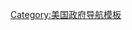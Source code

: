 {{navbox
| name = 美国共和党
| title = [[File:Republican Disc.svg|25px|无框]] [[共和黨 (美國)|<span style="color:#fff;">共和黨</span>]]
| bodyclass = hlist
|basestyle = background:#FFB6B6; 
|titlestyle = background: {{Party meta/color/共和黨 (美國)}}; color: #e2e2e2;
|groupstyle = background: #FFB6B6;
| state = {{{state<includeonly>|autocollapse</includeonly>}}}

| above = * {{le|共和黨歷史 (美國)|History of the Republican Party (United States)|歷史}}
** {{le|國民聯盟黨|National Union Party (United States)|國民聯盟黨}}
** {{le|第三政黨制|Third Party System}}
** {{le|第四政黨制|Fourth Party System}}
** {{le|第五政黨制|Fifth Party System}}
** {{le|第六政黨制|Sixth Party System}}



| group1 =  <br ／> [[共和党全国委员会|RNC]]主席
|  list1 =
*{{le|埃德温·丹尼逊·摩根|Edwin D. Morgan|摩根}}
*[[亨利·贾维斯·雷蒙德|雷蒙德]]
*{{le|马库斯·劳伦斯·华德|Marcus Lawrence Ward|华德}}
*{{le|威廉·克拉夫林|William Claflin|克拉夫林}}
*{{le|埃德温·丹尼逊·摩根|Edwin D. Morgan|摩根}}
*{{le|扎卡里亚·钱德勒|Zachariah Chandler|钱德勒}}
*{{le|唐纳德·卡梅伦|J. Donald Cameron|卡梅伦}}
*{{le|马歇尔·杰威尔|Marshall Jewell|杰威尔}}
*{{le|德怀特·萨宾|Dwight M. Sabin|萨宾}}
*{{le|本杰明·富兰克林·琼斯|Benjamin Franklin Jones (Pittsburgh industrialist)|琼斯}}
*{{le|马修·奎伊|Matthew Quay|奎伊}}
*{{le|詹姆斯·克拉克森|James S. Clarkson|克拉克森}}
*{{le|托马斯·卡特|Thomas H. Carter|卡特}}
*[[马克·汉纳|汉纳]]
*{{le|亨利·克莱·佩恩|Henry Clay Payne|佩恩}}
*{{le|乔治·科尔泰耶|George B. Cortelyou|科尔泰耶}}
*{{le|哈里·斯图尔特·纽|Harry Stewart New|纽}}
*{{le|弗兰克·哈里斯·希区柯克|Frank Harris Hitchcock|希区柯克}}
*{{le|约翰·弗里蒙特·希尔|John Fremont Hill|希尔}}
*{{le|维克多·罗斯沃特|Victor Rosewater|罗斯沃特}}
*{{le|查尔斯·D·希尔斯|Charles D. Hilles|希尔斯}}
*{{le|威廉·威尔考克斯|William R. Wilcox|威尔考克斯}}
*{{le|威尔·海斯|Will H. Hays|海斯}}
*{{le|约翰·泰勒·亚当斯|John T. Adams|亚当斯}}
*{{le|威廉·巴特勒|William M. Butler|巴特勒}}
*{{le|休伯特·沃克|Hubert Work|沃克}}
*{{le|克劳迪乌斯·休斯敦|Claudius H. Huston|休斯顿}}
*{{le|西蒙·费斯|Simeon D. Fess|费斯}}
*{{le|埃弗雷特·桑德斯|Everett Sanders|桑德斯}}
*{{le|亨利·弗莱彻|Henry P. Fletcher|弗莱彻}}
*{{le|约翰·汉密尔顿(堪萨斯)|John Hamilton (Kansas)|汉密尔顿}}
*[[小约瑟夫·威廉·马丁|马丁]]
*{{le|贝利·沃尔什|Bailey Walsh|沃尔什}}
*{{le|哈里森·斯潘格勒|Harrison E. Spangler|斯潘格勒}}
*{{le|小赫伯特·布朗内尔|Herbert Brownell, Jr.|布朗内尔}}
*{{le|卡罗尔·里斯|B. Carroll Reece|里斯}}
*{{le|休·斯科特|Hugh Scott|斯科特}}
*{{le|盖伊·加布里埃尔森|Guy Gabrielson|加布里埃尔森}}
*{{le|阿瑟·萨默菲尔德|Arthur Summerfield|萨默菲尔德}}
*{{le|韦斯利·罗伯茨|C. Wesley Roberts|罗伯茨}}
*{{le|伦纳德·霍尔|Leonard W. Hall|霍尔}}
*{{le|米德·奥尔康|Meade Alcorn|奥尔康}}
*{{le|特鲁斯顿·巴拉德 Morton|Thruston Ballard Morton|巴拉德}}
*{{le|威廉·E·米勒|William E. Miller|米勒}}
*{{le|迪安·伯奇|Dean Burch|伯奇}}
*{{le|雷·布利斯|Ray C. Bliss|布利斯}}
*{{le|罗杰斯·莫顿|Rogers Morton|莫顿}}
*[[鲍勃·多尔|多尔]]
*[[乔治·赫伯特·沃克·布什|布什]]
*{{le|玛丽·路易丝·史密斯|Mary Louise Smith (Republican Party leader)|史密斯}}
*{{le|比尔·布洛克|Bill Brock|布洛克}}
*{{le|理查德·理查德斯|Richard Richards (Utah)|理查德斯}}
*{{le|保罗·拉克萨特|Paul Laxalt|拉克萨特}}／{{le|小弗兰克·法伦科普夫|Frank J. Fahrenkopf, Jr.|法伦科普夫}}
*{{le|莫琳·里根|Maureen Reagan|里根}}／{{le|小弗兰克·法伦科普夫|Frank J. Fahrenkopf, Jr.|法伦科普夫}}
*{{le|李·艾华特|Lee Atwater|艾华特}}
*{{le|克莱顿·基思·叶图特|Clayton Keith Yeutter|叶图特}}
*{{le|理查德·邦德|Richard Bond|邦德}}
*[[哈利·巴勃|巴勃]]
*[[吉姆·尼科尔森|尼科尔森]]
*[[吉姆·吉尔摩|吉尔摩]]
*{{le|马克·拉西科特|Marc Racicot|拉西科特}}
*{{le|埃德·吉莱斯皮|Ed Gillespie|吉莱斯皮}}
*{{le|肯·梅尔曼|Ken Mehlman|梅尔曼}}
*[[梅尔·马丁内斯|马丁内斯]]
*{{le|麦克·邓肯|Mike Duncan|邓肯}}
*{{le|迈克尔·斯蒂尔|Michael Steele|斯蒂尔}}
*[[赖因斯·普里巴斯|普里巴斯]]
*{{le|龙纳·麦克丹尼尔|Ronna McDaniel|麦克丹尼尔}}

| group2 ={{le|List of United States Republican Party presidential tickets|List of United States Republican Party presidential tickets|总统提名人}}
|  list2 ={{navbox|subgroup
| basestyle= background:#FFB6B6;
| group1 = {{le|美國總統政府列表|List of presidents of the United States|總統政府}}及{{le|行政政府|Administration (government)}}
|  list1 = 
* {{le|亞伯拉罕·林肯政府|Presidency of Abraham Lincoln|亞伯拉罕·林肯}} (1861–1865)
* {{le|安德魯·詹森政府|Presidency of Andrew Johnson|安德魯·詹森}} (1865–1868)
* {{le|尤利西斯·格蘭特政府|Presidency of Ulysses S. Grant|尤利西斯·格蘭特}} (1869–1877)
* {{le|拉瑟福德·伯查德·海斯政府|Presidency of Rutherford B. Hayes|拉瑟福德·伯查德·海斯}} (1877–1881)
* {{le|詹姆斯·艾布拉姆·加菲爾德政府|James A. Garfield#Presidency (1881)|詹姆斯·艾布拉姆·加菲爾德}} (1881)
* {{le|切斯特·艾倫·亞瑟政府|Presidency of Chester A. Arthur|切斯特·艾倫·亞瑟}} (1881–1885)
* {{le|班傑明·哈里森政府|Presidency of Benjamin Harrison|班傑明·哈里森}} (1889–1893)
* {{le|威廉·麥金利政府|Presidency of William McKinley|威廉·麥金利}} (1897–1901)
* {{le|西奧多·羅斯福政府|Presidency of Theodore Roosevelt|西奧多·羅斯福}} (1901–1909)
* {{le|威廉·霍華德·塔虎脫政府|Presidency of William Howard Taft|威廉·霍華德·塔虎脫}}(1909–1913)
* {{le|華倫·蓋瑪利爾·哈定政府|Presidency of Warren G. Harding|華倫·蓋瑪利爾·哈定}} (1921–1923)
* {{le|卡爾文·柯立芝政府|Presidency of Calvin Coolidge|卡爾文·柯立芝}} (1923–1929)
* {{le|赫伯特·胡佛政府|Presidency of Herbert Hoover|赫伯特·胡佛}} (1929–1933)
* {{le|德懷特·艾森豪政府|Presidency of Dwight D. Eisenhower|德懷特·艾森豪}} (1953–1961)
* {{le|理查·尼克森政府|Presidency of Richard Nixon|理查·尼克森}} (1969–1974)
* {{le|傑拉德·福特政府|Presidency of Gerald Ford|傑拉德·福特}} (1974–1977)
* {{le|隆納·雷根政府|Presidency of Ronald Reagan|隆納·雷根}} (1981–1989)
* {{le|喬治·赫伯特·沃克·布希政府|Presidency of George H. W. Bush|老布希}} (1989–1993)
* {{le|喬治·沃克·布希政府|Presidency of George W. Bush|小布希}} (2001–2009)
* {{le|唐纳·川普政府|Presidency of Donald Trump|唐纳·川普}} (2017–2021)
| group2 = {{le|List of United States Republican Party presidential tickets|List of United States Republican Party presidential tickets|總統提名人}}
|  list2 =
*[[約翰·福瑞蒙特|弗里蒙特]]／{{link-en|威廉·代顿|William L. Dayton|代顿}}
*[[亚伯拉罕·林肯|林肯]]／[[汉尼巴尔·哈姆林|哈姆林]]
*[[亚伯拉罕·林肯|林肯]]／[[安德鲁·詹森|詹森]]
*[[尤利西斯·格兰特|格兰特]]／[[斯凯勒·科尔法克斯|科尔法克斯]]
*[[尤利西斯·格兰特|格兰特]]／[[亨利·威尔逊|威尔逊]]
*[[拉瑟福德·伯查德·海斯|海斯]]／[[威廉·A·惠勒|惠勒]]
*[[詹姆斯·艾布拉姆·加菲尔德|加菲尔德]]／[[切斯特·艾伦·阿瑟|阿瑟]]
*[[詹姆斯·G·布莱恩|布莱恩]]／{{le|约翰·洛根|John A. Logan|洛根}}
*[[本杰明·哈里森|哈里森]]／[[列维·莫顿|莫顿]]
*[[本杰明·哈里森|哈里森]]／{{le|怀特劳·里德|Whitelaw Reid|里德}}
*[[威廉·麦金莱|麦金莱]]／[[加勒特·霍巴特|霍巴特]]
*[[威廉·麦金莱|麦金莱]]／[[西奥多·罗斯福|（老）罗斯福]]
*[[西奥多·罗斯福|（老）罗斯福]]／[[查尔斯·W·费尔班克斯|费尔班克斯]]
*[[威廉·霍华德·塔夫脱|塔夫脱]]／[[詹姆斯·S·舍曼|舍曼]]
*[[威廉·霍华德·塔夫脱|塔夫脱]]／[[詹姆斯·S·舍曼|舍曼]]／[[尼古拉斯·默里·巴特勒|巴特勒]]
*[[查尔斯·埃文斯·休斯|休斯]]／[[查尔斯·W·费尔班克斯|费尔班克斯]]
*[[沃伦·盖玛利尔·哈定|哈定]]／[[卡尔文·柯立芝|柯立芝]]
*[[卡尔文·柯立芝|柯立芝]]／[[查尔斯·盖茨·道斯|道斯]]
*[[赫伯特·胡佛|胡佛]]／[[查尔斯·柯蒂斯|柯蒂斯]] （二次）
*[[阿尔夫·兰登|兰登]]／{{link-en|法兰克·诺克斯|Frank Knox|诺克斯}}
*[[温德尔·威尔基|威尔基]]／[[查尔斯·L·麦克纳里|麦克纳里]]
*[[托马斯·杜威|杜威]]／{{le|约翰·布里克|John W. Bricker|布里克}}
*[[托马斯·杜威|杜威]]／[[厄尔·沃伦|沃伦]]
*[[德怀特·艾森豪威尔|艾森豪威尔]]／[[理查德·尼克松|尼克松]] （二次）
*[[理查德·尼克松|尼克松]]／[[小亨利·卡伯特·洛奇|洛奇]]
*[[贝利·高华德|高华德]]／{{le|威廉·E·米勒|William E. Miller|米勒}}
*[[理查德·尼克松|尼克森]]／[[斯皮罗·阿格纽|阿格纽]] （二次）
*[[杰拉尔德·福特|福特]]／[[鲍勃·多尔|多尔]]
*[[罗纳德·里根|雷根]]／[[乔治·赫伯特·沃克·布什|（老）布什]] （二次）
*[[乔治·赫伯特·沃克·布什|（老）布什]]／[[丹·奎尔|奎尔]]（二次）
*[[鲍勃·多尔|多尔]]／[[杰克·肯普|肯普]]
*[[乔治·沃克·布什|（小）布什]]／[[迪克·切尼|切尼]] （二次）
*[[约翰·麦凯恩|马侃]]／[[莎拉·佩林|佩林]]
*[[米特·罗姆尼|罗姆尼]]／[[保罗·莱恩|莱恩]]
*[[唐纳·川普|川普]]／[[迈克·彭斯|彭斯]]
}}

| group3 = [[美国参议院政党领袖]]
| list3 = 
* {{link-en|约翰·P·黑尔|John P. Hale}} (1859–1862)
* {{link-en|亨利·B·安东尼|Henry B. Anthony}} (1862–1884)
* [[约翰·舍曼]] (1884–1885)
* {{link-en|乔治·F·埃德蒙兹|George F. Edmunds}} (1885–1891)
* [[约翰·舍曼]] (1891–1897)
* {{link-en|威廉·B·艾利森|William B. Allison}} (1897–1908)
* {{link-en|尤金·黑尔|Eugene Hale}} (1908–1911)
* {{link-en|谢尔比·摩尔·库洛姆|Shelby Moore Cullom}} (1911–1913)
* {{link-en|雅各布·哈罗德·加林格|Jacob Harold Gallinger}} (1913–1918)
* [[亨利·卡伯特·洛奇]] (1918–1924)
* [[查尔斯·柯蒂斯]] (1924–1929)
* {{link-en|詹姆斯·伊莱·沃森|James Eli Watson}} (1929–1933)
* [[查尔斯·L·麦克纳里]] (1933–1940)
* [[沃倫·奧斯汀]] (1940–1941)
* [[查尔斯·L·麦克纳里]] (1941–1944)
* {{link-en|华莱士 H. 怀特 Jr.|Wallace H. White Jr.}} (1944–1949)
* [[肯尼斯·惠里|肯尼斯·S·惠里]] (1949–1952)
* {{link-en|斯泰尔斯·布里奇斯|Styles Bridges}} (1952–1953)
* [[罗伯特·A·塔夫脱]] (1953)
* {{link-en|威廉·诺兰|William Knowland}} (1953–1959)
* {{link-en|埃弗雷特·德克森|Everett Dirksen}} (1959–1969)
* {{link-en|休·斯科特|Hugh Scott}} (1969–1977)
* [[霍华德·贝克]] (1977–1979)
* [[泰德·史蒂芬]] (1979–1980)
* [[霍华德·贝克]] (1980–1985)
* [[鲍勃·多尔]] (1985–1996)
* [[特倫特·洛特]] (1996–2003)
* [[比爾·弗利斯特]] (2003–2007)
* [[米奇·麥康諾]] (2007–present)

| group4 = [[美国众议院政党领导人]]
| list4 =
* {{link-en|威廉·彭宁顿|William Pennington}} (1860–1861)
* {{link-en|加鲁沙·A·格罗|Galusha A. Grow}} (1861–1863)
* [[斯凯勒·科尔法克斯]] (1863–1869)
* {{link-en|西奥多·M·波默罗伊|Theodore M. Pomeroy}} (1869)
* [[詹姆斯·G·布莱恩]] (1869–1875)
* {{link-en|乔治·W·麦克拉里|George W. McCrary}} (1875–1877)
* {{link-en|尤金·黑尔|Eugene Hale}} (1877–1879)
* {{link-en|威廉·P·弗莱|William P. Frye}} (1879–1881)
* {{link-en|J·沃伦·基弗|J. Warren Keifer}} (1881–1883)
* {{link-en|约瑟夫·格尼大炮|Joseph Gurney Cannon}} (1883–1889)
* {{link-en|托马斯·布拉克特·里德|Thomas Brackett Reed}} (1889–1891)
* {{link-en|托马斯·J·亨德森（政治家）|Thomas J. Henderson (politician)}} (1891–1895)
* {{link-en|托马斯·布拉克特·里德|Thomas Brackett Reed}} (1895–1899)
* {{link-en|大卫·B·亨德森|David B. Henderson}} (1899–1903)
* {{link-en|约瑟夫·格尼·佳能|Joseph Gurney Cannon}} (1903–1911)
* {{link-en|詹姆斯·曼恩(伊利诺伊州政治家)|James Robert Mann (Illinois politician)}} (1911–1919)
* {{link-en|弗雷德里克·H·吉列特|Frederick H. Gillett}} (1919–1925)
* {{link-en|尼古拉斯·朗沃思|Nicholas Longworth}} (1925–1931)
* {{link-en|伯特兰·斯内尔|Bertrand Snell}} (1931–1939)
* [[小约瑟夫·威廉·马丁]] (1939–1959)
* {{link-en|查尔斯·A·哈莱克|Charles A. Halleck}} (1959–1965)
* [[杰拉尔德·福特]] (1965–1973)
* {{link-en|约翰·雅各布·罗德斯|John Jacob Rhodes}} (1973–1981)
* {{link-en|罗伯特·H·米歇尔|Robert H. Michel}} (1981–1995)
* [[紐特·金里奇]] (1995–1999)
* [[丹尼斯·哈斯特尔特]] (1999–2007)
* [[約翰·博納]] (2007–2015)
* [[保羅·萊恩]] (2015–2019)
* [[凱文·麥卡錫 (加利福尼亞州政治家)]] (2019–present)

| group5 = [[美国州份|各州]]及[[美国領地|領土]]{{le|美国共和党各州首长列表|List of state parties of the Republican Party (United States)|首长}}
|  list5 = {{navbox|subgroup
| basestyle= background:#FFB6B6;
| group1 = 各州
|  list1 =
*{{le|阿拉巴马州共和党|Alabama Republican Party|阿拉巴马}}
*{{le|阿拉斯加州共和党|Alaska Republican Party|阿拉斯加}}
*{{le|亚利桑那州共和党|Arizona Republican Party|亚利桑那}}
*{{le|阿肯色州共和党|Republican Party of Arkansas|阿肯色}}
*[[加利福尼亚州共和党|加利福尼亚]]
*{{le|科罗拉多州共和党|Colorado Republican Party|科罗拉多}}
*{{le|康涅狄格州共和党|Connecticut Republican Party|康涅狄格}}
*{{le|特拉华州共和党委员会|Republican State Committee of Delaware|特拉华}}
*{{le|佛罗里达州共和党|Republican Party of Florida|佛罗里达}}
*{{le|佐治亚州共和党|Georgia Republican Party|佐治亚}}
*{{le|夏威夷州共和党|Hawaii Republican Party|夏威夷}}
*{{le|爱达荷州共和党|Idaho Republican Party|爱达荷}}
*{{le|伊利诺伊州共和党|Illinois Republican Party|伊利诺伊}}
*{{le|印第安纳州共和党|Indiana Republican Party|印第安纳}}
*{{le|艾奥瓦州共和党|Republican Party of Iowa|艾奥瓦}}
*{{le|堪萨斯州共和党|Kansas Republican Party|堪萨斯}}
*{{le|肯塔基州共和党|Republican Party of Kentucky|肯塔基}}
*{{le|路易斯安那州共和党|Republican Party of Louisiana|路易斯安那}}
*{{le|缅因州共和党|Maine Republican Party|缅因}}
*{{le|马里兰州共和党|Maryland Republican Party|马里兰}}
*{{le|马萨诸塞州共和党|Massachusetts Republican Party|马萨诸塞}}
*{{le|密歇根州共和党|Michigan Republican Party|密歇根}}
*{{le|明尼苏达州共和党|Republican Party of Minnesota|明尼苏达}}
*{{le|密西西比州共和党|Mississippi Republican Party|密西西比}}
*{{le|密苏里州共和党|Missouri Republican Party|密苏里}}
*{{le|蒙大拿州共和党|Montana Republican Party|蒙大拿}}
*{{le|内布拉斯加州共和党|Nebraska Republican Party|内布拉斯加}}
*{{le|内华达州共和党|Nevada Republican Party|内华达}}
*{{le|新罕布什尔州共和党委员会|New Hampshire Republican State Committee|新罕布什尔}}
*{{le|新泽西州共和党委员会|New Jersey Republican State Committee|新泽西}}
*{{le|新墨西哥州共和党|Republican Party of New Mexico|新墨西哥}}
*{{le|纽约州共和党委员会|New York Republican State Committee|纽约}}
*{{le|北卡罗来纳州共和党|North Carolina Republican Party|北卡罗来纳}}
*{{le|北达科他州共和党|North Dakota Republican Party|北达科他}}
*{{le|俄亥俄州共和党|Ohio Republican Party|俄亥俄}}
*{{le|俄克拉荷马州共和党|Oklahoma Republican Party|俄克拉何马}}
*{{le|俄勒冈州共和党|Oregon Republican Party|俄勒冈}}
*{{le|宾夕法尼亚州共和党委员会|Republican State Committee of Pennsylvania|宾夕法尼亚}}
*{{le|罗得岛州共和党|Rhode Island Republican Party|罗得岛}}
*{{le|南卡罗来纳州共和党|South Carolina Republican Party|南卡罗来纳}}
*{{le|南达科达州共和党|South Dakota Republican Party|南达科他}}
*{{le|田纳西州共和党|Tennessee Republican Party|田纳西}}
*{{le|得克萨斯州共和党|Republican Party of Texas|德克萨斯}}
*{{le|犹他州共和党|Utah Republican Party|犹他}}
*{{le|佛蒙特州共和党|Vermont Republican Party|佛蒙特}}
*{{le|弗吉尼亚州共和党|Republican Party of Virginia|弗吉尼亚}}
*{{le|华盛顿州共和党|Washington State Republican Party|华盛顿}}
*{{le|西弗吉尼亚州共和党|West Virginia Republican Party|西弗吉尼亚}}
*{{le|威斯康星州共和党|Republican Party of Wisconsin|威斯康星}}
*{{le|怀俄明州共和党|Wyoming Republican Party|怀俄明}}

| group2 =領土
|  list2 =
*[[哥伦比亚特区共和党|哥伦比亚特区]]
*{{le|关岛共和党|Republican Party of Guam|关岛}}
*{{le|北马里亚纳群岛共和党|Republican Party (Northern Mariana Islands)|北马里亚纳群岛}}
*{{le|波多黎各共和党|Republican Party (Puerto Rico)|波多黎各}}
*{{le|维尔京群岛共和党|Republican Party of the Virgin Islands|维尔京群岛}}
}}

| group6 = [[共和党全国大会|共和党全国代表大会]]<br ／> {{le|共和党全国代表大会列表|List of Republican National Conventions|（列表）}}
|  list6 =
*[[1856年共和党全国大会|1856年（费城）]]
*[[1860年共和党全国代表大会|1860年（芝加哥）]]
*[[1864年共和党全国大会|1864年（巴尔的摩）]]
*[[1868年共和党全国大会|1868年（芝加哥）]]
*[[1872年共和党全国大会|1872年（费城）]]
*[[1876年共和党全国大会|1876年（辛辛那提）]]
*[[1880年共和党全国大会|1880年（芝加哥）]]
*[[1884年共和党全国大会|1884年（芝加哥）]]
*[[1888年共和党全国大会|1888年（芝加哥）]]
*[[1892年共和党全国大会|1892年（明尼阿波利斯）]]
*[[1896年共和党全国大会|1896年（圣路易斯）]]
*[[1900年共和党全国大会|1900年（费城）]]
*[[1904年共和党全国大会|1904年（芝加哥）]]
*[[1908年共和党全国大会|1908年（芝加哥）]]
*[[1912年共和党全国大会|1912年（芝加哥）]]
*[[1916年共和党全国大会|1916年（芝加哥）]]
*[[1920年共和党全国大会|1920年（芝加哥）]]
*[[1924年共和党全国大会|1924年（克里夫兰）]]
*[[1928年共和党全国大会|1928年（堪萨斯市）]]
*[[1932年共和党全国大会|1932年（芝加哥）]]
*[[1936年共和党全国大会|1936年（克里夫兰）]]
*[[1940年共和党全国大会|1940年（费城）]]
*[[1944年共和党全国大会|1944年（芝加哥）]]
*[[1948年共和党全国大会|1948年（费城）]]
*[[1952年共和党全国大会|1952年（芝加哥）]]
*[[1956年共和党全国大会|1956年（旧金山）]]
*[[1960年共和党全国大会|1960年（芝加哥）]]
*[[1964年共和党全国大会|1964年（旧金山）]]
*[[1968年共和党全国大会|1968年（迈阿密海滩）]]
*[[1972年共和党全国大会|1972年（迈阿密海滩）]]
*[[1976年共和党全国大会|1976年（堪萨斯）]]
*[[1980年共和党全国大会|1980年（底特律）]]
*[[1984年共和党全国大会|1984年（达拉斯）]]
*[[1988年共和党全国大会|1988年（新奥尔良）]]
*[[1992年共和党全国大会|1992年（休斯敦）]]
*[[1996年共和党全国大会|1996年（圣地亚哥）]]
*[[2000年共和党全国大会|2000年（费城）]]
*[[2004年共和党全国大会|2004年（纽约）]]
*[[2008年共和党全国大会|2008年（圣保罗）]]
*[[2012年共和党全国大会|2012年（丹巴）]]
*[[2016年共和党全国大会|2016年（克里夫兰）]]
*[[2020年共和党全国代表大会|2020年（夏洛特和其他地区）]]

| group7 = 关联 <br ／> 组织
|  list7 =
*{{le|共和党人大学}}
**{{le|共和党人大学主席|List of chairpersons of the College Republicans|主席}}
*{{le|国会拉美裔会议|Congressional Hispanic Conference|国会拉美裔会议}}
*[[国际民主联盟]]
*{{le|木屋共和党人|Log Cabin Republicans|木屋共和党人}}
*{{le|全国共和党国会委员会|National Republican Congressional Committee|全国共和党国会委员会}}
*{{le|全国共和党参议员委员会|National Republican Senatorial Committee|全国共和党参议员委员会}}
*{{le|美国众议院共和党会议|Republican Conference of the United States House of Representatives|众议院共和党会议}}
*{{le|美国参议院共和党会议|Republican Conference of the United States Senate|参议院共和党会议}}
*{{le|共和党州长联合会|Republican Governors Association|共和党州长联合会}}
*{{le|共和党犹太人联盟|Republican Jewish Coalition|共和党犹太人联盟}}
*{{le|共和党自由派|Republican Liberty Caucus|共和党自由派}}
*{{le|共和党大街伙伴|Republican Main Street Partnership|共和党大街伙伴}}
*{{le|共和党多数人选择|Republican Majority for Choice|共和党多数人选择}}
*{{le|共和党全国生命联合会|Republican National Coalition for Life|共和党全国生命联合会}}
*{{le|共和党全国西班牙裔大会|Republican National Hispanic Assembly|共和党全国西班牙裔大会}}
*{{le|共和党研究委员会|Republican Study Committee|共和党研究委员会}}
*{{le|共和党海外部|Republicans Abroad|共和党海外部}}
*{{le|保守环保组织|ConservAmerica|保守环保组织}}
*{{le|里彭协会|Ripon Society|里彭协会}}
*{{le|青少年共和党|Teen Age Republicans|青少年共和党}}
*{{le|愿望清单 (政治组织)|The Wish List|愿望清单}}
*{{le|青年共和党人|Young Republicans|青年共和党人}}

| group8 = 相关条目
|  list8 =
*{{le|美国共和党历史|History of the United States Republican Party|历史}}
*{{le|2009年共和党全国委员会主席选举|2009 Republican National Committee chairmanship election|2009年主席选举}}
*{{le|2011年共和党全国委员会主席选举|2011 Republican National Committee chairmanship election|2011年主席选举}}
*{{le|共和党书目|Bibliography of the Republican Party|书目}}
*{{le|现代美国保守主义时间线|Timeline of modern American conservatism|现代美国保守主义时间线}}

|below=
}}<noinclude>
{{documentation|Template:United States political parties/doc}}
[[Category:美国政府导航模板]]
</noinclude>